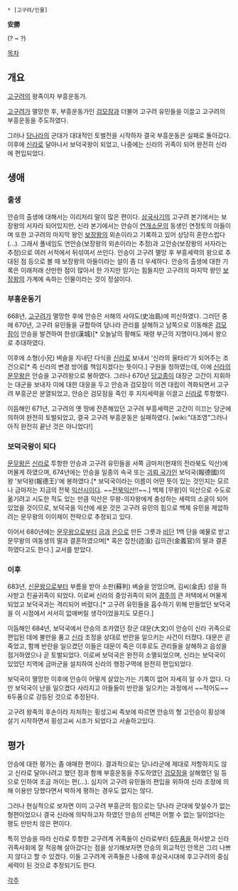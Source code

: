  * [고구려/인물]

'''安勝'''

(? ~ ?)

[[목차]]
== 개요 ==
[[고구려]]의 왕족이자 부흥운동가.

[[고구려]]가 멸망한 후, 부흥운동가인 [[검모잠]]과 더불어 고구려 유민들을 이끌고 고구려의 부흥운동을 주도하였다.

그러나 [[당나라]]의 군대가 대대적인 토벌전을 시작하자 결국 부흥운동은 실패로 돌아갔다. 이후에 [[신라]]로 달아나서 보덕국왕이 되었고, 나중에는 신라의 귀족이 되어 완전히 신라에 편입되었다.

== 생애 ==
=== 출생 ===
안승의 출생에 대해서는 이리저리 말이 많은 편이다. [[삼국사기]]의 고구려 본기에서는 보장왕의 서자라 되어있지만, 신라 본기에서는 안승이 [[연개소문]]의 동생인 연정토의 아들이며 또한 고구려의 마지막 왕인 [[보장왕]]의 외손이라고 기록하고 있어 상당히 혼란스럽다(...). 그래서 풀네임도 연안승(보장왕의 외손이라는 추정)과 고안승(보장왕의 서자라는 추정)으로 여러 서적에서 뒤섞여서 쓰인다. 안승이 고구려 멸망 후 부흥세력의 왕으로 추대된 점 등으로 볼 때 보장왕의 아들이라는 설이 좀 더 우세하다. 안승의 출생에 대한 기록은 이래저래 산만한 점이 많아서 한 가지만 믿기는 힘들지만 고구려의 마지막 왕인 [[보장왕]]의 가계에 속하는 인물이라는 것이 정설이다.
=== 부흥운동기 ===
668년, [[고구려]]가 멸망한 후에 안승은 서해의 사야도(史冶島)에 피신하였다. 그러던 중에 670년, 고구려 유민들을 규합하여 당나라 관리를 살해하고 남쪽으로 이동해온 [[검모잠]]이 안승을 발견하여 한성(漢城)[* 오늘날의 황해도 재령 부근의 지명이다.]에서 왕으로 추대하였다.

이후에 소형(小兄) 벼슬을 지내던 다식을 [[신라]]로 보내서 '신라의 울타리'가 되어주는 조건으로[* 즉 신라의 변경 방어를 책임지겠다는 뜻이다.] 구원을 청하였는데, 이에 [[신라]]의 [[문무왕]]은 안승을 고구려왕으로 봉하였다. 그러나 670년 [[당고종]]이 대장군 고간이 지휘하는 대군을 보내자 이에 대한 대응을 두고 안승과 검모잠이 의견 대립이 격화되면서 고구려 부흥군은 분열되었고, 안승은 검모잠을 죽인 후 지지세력을 이끌고 [[신라]]로 투항했다.

이듬해인 671년, 고구려의 옛 땅에 잔존해있던 고구려 부흥세력은 고간이 이끄는 당군에 의하여 완전히 토벌되었고, 결국 고구려 부흥운동은 실패하였다. [wiki:"대조영"그러나 아직 완전히 끝난 것은 아니었다!]
=== 보덕국왕이 되다 ===
[[문무왕]]은 [[신라]]로 투항한 안승과 고구려 유민들을 서쪽 금마저(현재의 전라북도 익산)에 머물게 하였으며, 674년에는 안승을 일종의 속국 또는 [[괴뢰 국가]]인 보덕국(報德國)의 왕 '보덕왕(報德王)'에 봉하였다.[* 보덕국이라는 이름이 어떤 뜻이 있는 것인지는 모르나 금마저는 지금의 전북 [[익산시]]이다. ~~[[전북익산]]!!~~.] 백제 [무왕]이 익산으로 수도로 옮기려고 시도한 적도 있는 만큼 익산은 무왕-의자왕에게 충성하는 세력의 소굴이 되어 있었을 것이므로, 보덕국을 익산에 세운 것은 고구려 유민의 힘으로 백제 유민을 제압하려는 문무왕의 이이제이 전략으로 추정되고 있다.

이어서 680년에는 [[문무왕]]으로부터 [[금]]과 [[은]]으로 만든 그릇과 [[비단]] 1백 단을 예물로 받고 문무왕의 여동생의 딸과 결혼하였으며[* 혹은 잡찬(迊湌) 김의관(金義官)의 딸과 결혼하였다고도 한다.] 교서를 받았다.

=== 이후 ===
683년, [[신문왕]]으로부터 부름을 받아 소판(蘇判) 벼슬을 얻었으며, 김씨(金氏) 성을 하사받고 진골귀족이 되었다. 이로써 신라의 중앙귀족이 되어 [[경주]]의 큰 저택에서 머물게 되었고 보덕국과는 격리되어 버렸다.[* 고구려 유민들을 흡수하기 위해 만들었던 보덕국을 이 시점에서 서서히 없애버릴 생각이었을지도 모른다.]

이듬해인 684년, 보덕국에서 안승의 조카였던 장군 대문(大文)이 안승이 신라 귀족으로 편입된 데에 불만을 품고 [[신라]] 조정을 상대로 반란을 일으키는 사건이 터졌다. 대문은 곧 죽었고, 함께 반란을 일으켰던 이들은 대문이 죽은 이후로도 관리들을 살해하고 읍성을 점거하였으나 곧 토벌되었다. 이로써 보덕국은 완전히 소멸되었으며, 신라는 보덕국이 있었던 지역에 금마군을 설치하여 신라의 행정구역에 완전히 편입되었다. 

보덕국이 멸망한 이후에 안승이 어떻게 살았는가는 기록이 없어 자세히 알 수가 없다. 다만 보덕국이 난을 일으켰다 사라지고 아들들이 반란을 일으키는 과정에서 ~~적어도~~ 6두품으로 강등된 것으로 추정된다.

고구려 왕족의 후손이라 자처하는 횡성고씨 족보에 따르면 안승의 형 고인승이 횡성에 살기 시작하면서 횡성고씨 시조가 되었다고 서술하고있다.
== 평가 ==
안승에 대한 평가는 좀 애매한 편이다. 결과적으로는 당나라군에 제대로 저항하지도 않고 신라로 달아나려고 했던 점과 함께 부흥운동을 주도하였던 [[검모잠]]을 살해했던 일 등으로 인하여 조금 까이는 편(...). 심지어 고구려 유민들의 편입을 위하여 신라 조정에 의해 이용만 당했다면서 박하게 평하는 경우도 없지는 않다.

그러나 현실적으로 보자면 이미 고구려 부흥군의 힘으로는 당나라 군대에 맞설수가 없는 형편이었으니 결국 신라에 의탁하고자 하였던 안승의 선택은 어쩔 수 없는 일이었다는 평도 만만치 않은 편이다.

특히 안승을 따라 신라로 투항한 고구려계 귀족들이 신라로부터 [[6두품]]을 하사받고 신라 귀족사회에 잘 적응해 살아갔다는 점을 상기해보자면 안승의 외교적인 안목은 그리 나쁘지 않다고 할 수 있겠다. 이들 고구려계 귀족들은 나중에 후삼국시대에 후고구려의 중심세력이 된 것으로 추정되기도 한다.

[[각주]]

